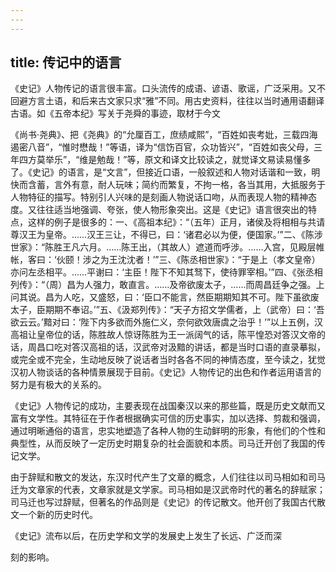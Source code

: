 ```yaml
---
---
---
```

title: 传记中的语言
---



《史记》人物传记的语言很丰富。口头流传的成语、谚语、歌谣，广泛采用。又不回避方言土语，和后来古文家只求“雅”不同。用古史资料，往往以当时通用语翻译古语。如《五帝本纪》写关于尧舜的事迹，取材于今文

《尚书·尧典》、把《尧典》的“允厘百工，庶绩咸熙”，“百姓如丧考妣，三载四海遏密八音”，“惟时懋哉！”等语，译为“信饬百官，众功皆兴”，“百姓如丧父母，三年四方莫举乐”，“维是勉哉！”等，原文和译文比较读之，就觉译文易读易懂多了。《史记》的语言，是“文言”，但接近口语，一般叙述和人物对话谐和一致，明快而含蓄，言外有意，耐人玩味；简约而繁复，不拘一格，各当其用，大抵服务于人物特征的描写。特别引人兴味的是刻画人物说话口吻，从而表现人物的精神态度。又往往适当地强调、夸张，使人物形象突出。这是《史记》语言很突出的特点，这样的例子是很多的：一、《高祖本纪》：“（五年）正月，诸侯及将相相与共请尊汉王为皇帝。……汉王三让，不得已，曰：‘诸君必以为便，便国家。’”二、《陈涉世家》：“陈胜王凡六月。……陈王出，（其故人）遮道而呼涉。……入宫，见殿层帷帐，客曰：‘伙颐！涉之为王沈沈者！’”三、《陈丞相世家》：“于是上（孝文皇帝）亦问左丞相平。……平谢曰：‘主臣！陛下不知其驽下，使待罪宰相。’”四、《张丞相列传》：“（周）昌为人强力，敢直言。……及帝欲废太子，……而周昌廷争之强。上问其说。昌为人吃，又盛怒，曰：‘臣口不能言，然臣期期知其不可。陛下虽欲废太子，臣期期不奉诏。’”五、《汲郑列传》：“天子方招文学儒者，上（武帝）曰：‘吾欲云云。’黯对曰：‘陛下内多欲而外施仁义，奈何欲效唐虞之治乎！’”以上五例，汉高祖让皇帝位的话，陈胜故人惊讶陈胜为王一派阔气的话，陈平惶恐对答汉文帝的话，周昌口吃对答汉高祖的话，汉武帝对汲黯的讲话，都是当时口语的直录摹拟，或完全或不完全，生动地反映了说话者当时各各不同的神情态度，至今读之，犹觉汉初人物谈话的各种情景展现于目前。《史记》人物传记的出色和作者运用语言的努力是有极大的关系的。

《史记》人物传记的成功，主要表现在战国秦汉以来的那些篇，既是历史文献而又富有文学性。其特征在于作者根据确实可信的历史事实，加以选择、剪裁和强调，通过明晰通俗的语言，忠实地塑造了各种人物的生动鲜明的形象，有他们的个性和典型性，从而反映了一定历史时期复杂的社会面貌和本质。司马迁开创了我国的传记文学。

由于辞赋和散文的发达，东汉时代产生了文章的概念，人们往往以司马相如和司马迁为文章家的代表，文章家就是文学家。司马相如是汉武帝时代的著名的辞赋家；司马迁也写过辞赋，但著名的作品则是《史记》的传记散文。他开创了我国古代散文一个新的历史时代。

《史记》流布以后，在历史学和文学的发展史上发生了长远、广泛而深

刻的影响。